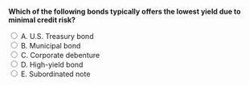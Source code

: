 ::: {.question-block}

<form onsubmit="event.preventDefault(); checkAnswer('module6_mcq_q31')" data-correct-answer="A">
<strong style="display: block;">Which of the following bonds typically offers the lowest yield due to minimal credit risk?</strong>

<label><input type="radio" name="module6_mcq_q31" value="A"> A. U.S. Treasury bond</label><br>
<label><input type="radio" name="module6_mcq_q31" value="B"> B. Municipal bond</label><br>
<label><input type="radio" name="module6_mcq_q31" value="C"> C. Corporate debenture</label><br>
<label><input type="radio" name="module6_mcq_q31" value="D"> D. High-yield bond</label><br>
<label><input type="radio" name="module6_mcq_q31" value="E"> E. Subordinated note</label><br>
</form>

<div id="feedback-module6_mcq_q31" class="feedback" style="display:none;">
✅ Correct: A. Treasury bonds carry negligible credit risk and thus the lowest yields among major bond types.
</div>

:::

